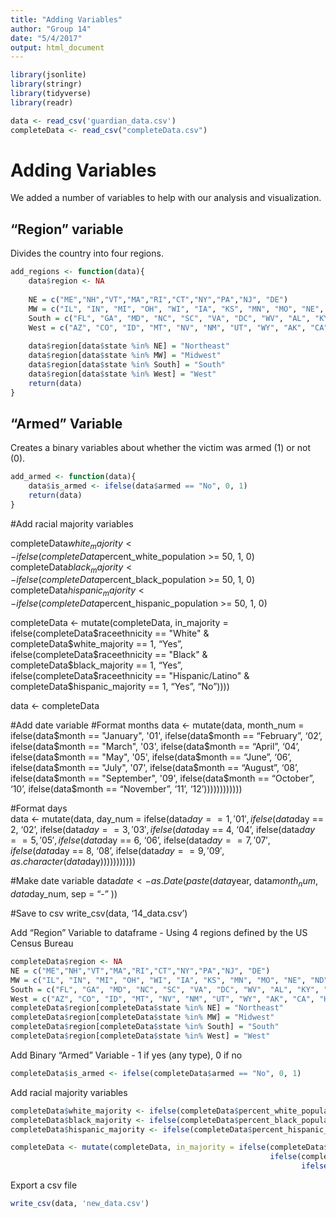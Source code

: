 ```yaml
---
title: "Adding Variables"
author: "Group 14"
date: "5/4/2017"
output: html_document
---
```


```r
library(jsonlite)
library(stringr)
library(tidyverse)
library(readr)

data <- read_csv('guardian_data.csv')
completeData <- read_csv("completeData.csv")
```

# Adding Variables  
We added a number of variables to help with our analysis and visualization. 


## "Region" variable  
Divides the country into four regions.
```r
add_regions <- function(data){
    data$region <- NA
    
    NE = c("ME","NH","VT","MA","RI","CT","NY","PA","NJ", "DE")
    MW = c("IL", "IN", "MI", "OH", "WI", "IA", "KS", "MN", "MO", "NE", "ND", "SD")
    South = c("FL", "GA", "MD", "NC", "SC", "VA", "DC", "WV", "AL", "KY", "MS", "TN", "AR", "LA", "OK", "TX")
    West = c("AZ", "CO", "ID", "MT", "NV", "NM", "UT", "WY", "AK", "CA", "HI", "OR", "WA")
    
    data$region[data$state %in% NE] = "Northeast"
    data$region[data$state %in% MW] = "Midwest"
    data$region[data$state %in% South] = "South"
    data$region[data$state %in% West] = "West"    
    return(data)
}
```


## "Armed" Variable
Creates a binary variables about whether the victim was armed (1) or not (0). 

```r
add_armed <- function(data){
    data$is_armed <- ifelse(data$armed == "No", 0, 1)
    return(data)
}
```




#Add racial majority variables

completeData$white_majority <- ifelse(completeData$percent_white_population >= 50, 1, 0)
completeData$black_majority <- ifelse(completeData$percent_black_population >= 50, 1, 0)
completeData$hispanic_majority <- ifelse(completeData$percent_hispanic_population >= 50, 1, 0)

completeData <- mutate(completeData, in_majority = ifelse(completeData$raceethnicity == "White" & completeData$white_majority == 1, "Yes",
                                                          ifelse(completeData$raceethnicity == "Black" & completeData$black_majority == 1, "Yes",
                                                                 ifelse(completeData$raceethnicity == "Hispanic/Latino" & completeData$hispanic_majority == 1, "Yes", "No"))))


data <- completeData

#Add date variable
#Format months
data <- mutate(data, month_num = ifelse(data$month == "January", '01', 
                                        ifelse(data$month == "February", '02', 
                                               ifelse(data$month == "March", '03', 
                                                      ifelse(data$month == "April", '04', 
                                                             ifelse(data$month == "May", '05', 
                                                                    ifelse(data$month == "June", '06', 
                                                                           ifelse(data$month == "July", '07',
                                                                                  ifelse(data$month == "August", '08',
                                                                                         ifelse(data$month == "September", '09', 
                                                                                                ifelse(data$month == "October", '10', 
                                                                                                       ifelse(data$month == "November", '11', '12'))))))))))))


#Format days                                                                                                                
data <- mutate(data, day_num = ifelse(data$day == 1, '01',
                                      ifelse(data$day == 2, '02',
                                             ifelse(data$day == 3, '03',
                                                    ifelse(data$day == 4, '04',
                                                           ifelse(data$day == 5, '05',
                                                                  ifelse(data$day == 6, '06',
                                                                         ifelse(data$day == 7, '07',
                                                                                ifelse(data$day == 8, '08',
                                                                                       ifelse(data$day == 9, '09', as.character(data$day)))))))))))

#Make date variable
data$date <- as.Date(paste(data$year, data$month_num, data$day_num, sep = "-" ))


#Save to csv
write_csv(data, '14_data.csv')




Add "Region" Variable to dataframe
- Using 4 regions defined by the US Census Bureau
```r
completeData$region <- NA
NE = c("ME","NH","VT","MA","RI","CT","NY","PA","NJ", "DE")
MW = c("IL", "IN", "MI", "OH", "WI", "IA", "KS", "MN", "MO", "NE", "ND", "SD")
South = c("FL", "GA", "MD", "NC", "SC", "VA", "DC", "WV", "AL", "KY", "MS", "TN", "AR", "LA", "OK", "TX")
West = c("AZ", "CO", "ID", "MT", "NV", "NM", "UT", "WY", "AK", "CA", "HI", "OR", "WA")
completeData$region[completeData$state %in% NE] = "Northeast"
completeData$region[completeData$state %in% MW] = "Midwest"
completeData$region[completeData$state %in% South] = "South"
completeData$region[completeData$state %in% West] = "West"
```

Add Binary "Armed" Variable
- 1 if yes (any type), 0 if no
```r
completeData$is_armed <- ifelse(completeData$armed == "No", 0, 1)
```

Add racial majority variables
```r
completeData$white_majority <- ifelse(completeData$percent_white_population >= 50, 1, 0)
completeData$black_majority <- ifelse(completeData$percent_black_population >= 50, 1, 0)
completeData$hispanic_majority <- ifelse(completeData$percent_hispanic_population >= 50, 1, 0)

completeData <- mutate(completeData, in_majority = ifelse(completeData$raceethnicity == "White" & completeData$white_majority == 1, "Yes",
                                                          ifelse(completeData$raceethnicity == "Black" & completeData$black_majority == 1, "Yes",
                                                                 ifelse(completeData$raceethnicity == "Hispanic/Latino" & completeData$hispanic_majority == 1, "Yes", "No"))))

```

Export a csv file
```r
write_csv(data, 'new_data.csv')
```


